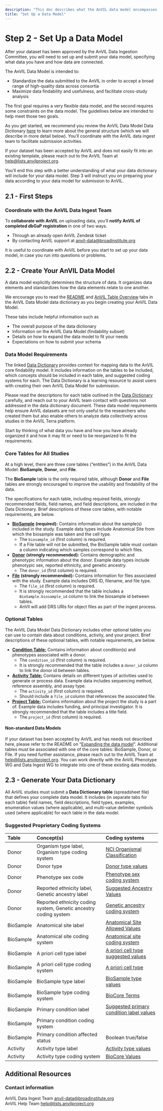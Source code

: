 ```yaml
---
description: "This doc describes what the AnVIL data model encompasses."
title: "Set Up a Data Model"
---
```


# Step 2 - Set Up a Data Model

<Alert icon={false} severity="info">
  <div>

After your dataset has been approved by the AnVIL Data Ingestion Committee, you will need to set up and submit your data model, specifying what data you have and how data are connected.

The AnVIL Data Model is intended to:
   - Standardize the data submitted to the AnVIL in order to accept a broad range of high-quality data across consortia  
   - Maximize data findability and usefulness, and facilitate cross-study analysis

The first goal requires a very flexible data model, and the second requires some constraints on the data model. The guidelines below are intended to help meet those two goals.
  </div>
</Alert>

As you get started, we recommend you review the AnVIL Data Model Data Dictionary [here](https://docs.google.com/spreadsheets/d/1D0L5wm5pnpLKYqakYm9tyy-VmP5oJmGR/edit?usp=sharing&ouid=112123611582571421629&rtpof=true&sd=true) to learn more about the general structure (which we will describe in more detail below). You’ll coordinate with the AnVIL data ingest team to facilitate submission activities. 

If your dataset has been accepted by AnVIL and does not easily fit into an existing template, please reach out to the AnVIL Team at [help@lists.anvilproject.org](mailto:help@lists.anvilproject.org).

You’ll end this step with a better understanding of what your data dictionary will include for your data model. Step 3 will instruct you on preparing your data according to your data model for submission to AnVIL. 

## 2.1 \- First Steps

### Coordinate with the AnVIL Data Ingest Team

To **collaborate with AnVIL** on uploading data, you’ll **notify AnVIL of completed dbGaP registration** in one of two ways. 

* Through an already open AnVIL Zendesk ticket   
* By contacting AnVIL support at [anvil-data@broadinstitute.org](mailto:anvil-data@brodinstitute.org)

It is useful to coordinate with AnVIL before you start to set up your data model, in case you run into questions or problems.  

## 2.2 \- Create Your AnVIL Data Model

A data model explicitly determines the structure of data. It organizes data elements and standardizes how the data elements relate to one another.

We encourage you to read the [README](https://docs.google.com/spreadsheets/d/1D0L5wm5pnpLKYqakYm9tyy-VmP5oJmGR/edit?usp=sharing&ouid=112123611582571421629&rtpof=true&sd=true) and [AnVIL Table Overview](https://docs.google.com/spreadsheets/d/1D0L5wm5pnpLKYqakYm9tyy-VmP5oJmGR/edit?gid=139218770#gid=139218770) tabs in the AnVIL Data Model data dictionary as you begin creating your AnVIL Data Model.  

These tabs include helpful information such as 

* The overall purpose of the data dictionary   
* Information on the AnVIL Data Model (findability subset)  
* Details on how to expand the data model to fit your needs  
* Expectations on how to submit your schema 

 

### Data Model Requirements

The linked [Data Dictionary](https://docs.google.com/spreadsheets/d/1D0L5wm5pnpLKYqakYm9tyy-VmP5oJmGR/edit?usp=sharing&ouid=112123611582571421629&rtpof=true&sd=true) provides context for mapping data to the AnVIL core findability model. It includes information on the tables to be included, which concepts should be included in each table, and suggested coding systems for each. The Data Dictionary is a learning resource to assist users with creating their own AnVIL Data Model for submission. 

Please read the descriptions for each table outlined in the [Data Dictionary](https://docs.google.com/spreadsheets/d/1D0L5wm5pnpLKYqakYm9tyy-VmP5oJmGR/edit?usp=sharing&ouid=112123611582571421629&rtpof=true&sd=true) carefully, and reach out to your AnVIL team contact with questions not addressed in the data dictionary document. These data model requirements help ensure AnVIL datasets are not only useful to the researchers who created them but also enable others to analyze data collectively across studies in the AnVIL Terra platform.

Start by thinking of what data you have and how you have already organized it and how it may fit or need to be reorganized to fit the requirements. 

### Core Tables for All Studies 

At a high level, there are three core tables (“entities”) in the AnVIL Data Model: **BioSample**, **Donor**, and **File**. 

The **BioSample** table is the only required table, although **Donor** and **File** tables are strongly encouraged to improve the usability and findability of the data.  

The specifications for each table, including required fields, strongly recommended fields, field names, and field descriptions, are included in the Data Dictionary.  Brief descriptions of these core tables, with notable requirements, are below. 

* [**BioSample**](https://docs.google.com/spreadsheets/d/1D0L5wm5pnpLKYqakYm9tyy-VmP5oJmGR/edit?gid=323182902#gid=323182902) **(required):** Contains information about the sample(s) included in the study.  Example data types include Anatomical Site from which the biosample was taken and the cell type.  
  * The `biosample_id` (first column) is required.   
  * If a File table will not be submitted, the BioSample table must contain a column indicating which samples correspond to which files.  
* [**Donor**](https://docs.google.com/spreadsheets/d/1D0L5wm5pnpLKYqakYm9tyy-VmP5oJmGR/edit?gid=1923143452#gid=1923143452) **(strongly recommended):** Contains demographic and phenotypic information about the donor. Example data types include phenotypic sex, reported ethnicity, and genetic ancestry.  
  * The `donor_id` (first column) is required.   
* [**File**](https://docs.google.com/spreadsheets/d/1D0L5wm5pnpLKYqakYm9tyy-VmP5oJmGR/edit?gid=462062238#gid=462062238) **(strongly recommended):** Contains information for files associated with the study. Example data includes DRS ID, filename, and file type.  
  * The `file_id` (first column) is required.   
  * It is strongly recommended that the table includes a `BioSample.biosample_id` column to link the biosample id between tables.  
  * AnVIl will add DRS URIs for object files as part of the ingest process.


### Optional Tables 

The AnVIL Data Model Data Dictionary includes other optional tables you can use to contain data about conditions, activity, and your project. Brief descriptions of these optional tables, with notable requirements, are below.

* [**Condition Table:**](https://docs.google.com/spreadsheets/d/1D0L5wm5pnpLKYqakYm9tyy-VmP5oJmGR/edit?gid=524240363#gid=524240363) Contains information about condition(s) and phenotypes associated with a donor. 
  * The `condition_id` (first column) is required.   
  * It is strongly recommended that the table includes a `donor_id` column to link the donor id between tables.  
* [**Activity Table:**](https://docs.google.com/spreadsheets/d/1D0L5wm5pnpLKYqakYm9tyy-VmP5oJmGR/edit?gid=1184610893#gid=1184610893) Contains details on different types of activities used to generate or process data. Example data includes sequencing method, reference assembly, and assay type.   
  * The `activity_id` (first column) is required.   
  * Should include a `file_id` column that references the associated file.   
* [**Project Table:**](https://docs.google.com/spreadsheets/d/1D0L5wm5pnpLKYqakYm9tyy-VmP5oJmGR/edit?gid=672801364#gid=672801364) Contains information about the project the study is a part of. Example data includes funding, and principal investigator. It is strongly recommended that the table includes a title field.  
  * The `project_id` (first column) is required. 

#### Non-standard Data Models

If your dataset has been accepted by AnVIL and has needs not described here, please refer to the README on “[Expanding the data model](https://docs.google.com/spreadsheets/d/1D0L5wm5pnpLKYqakYm9tyy-VmP5oJmGR/edit?gid=211809209#gid=211809209&range=B16:C16)”. Additional tables must be associated with one of the core tables: BioSample, Donor, or File. If you need further assistance, please reach out to the AnVIL Team at help@lists.anvilproject.org. You can work directly with the AnVIL Phenotype WG and Data Ingest WG to integrate into one of these existing data models.

## 2.3 \- Generate Your Data Dictionary

All AnVIL studies must submit a **Data Dictionary table** (spreadsheet file) that defines your complete data model. It includes (in separate tabs for each table) field names, field descriptions, field types, examples, enumeration values (where applicable), and multi-value delimiter symbols used (where applicable) for each table in the data model.

### Suggested Proprietary Coding Systems

| Table | Concept(s) | Coding systems |
| :---- | :---- | :---- |
| Donor | Organism type label, Organism type coding system | [NCI Organismal Classification](http://purl.obolibrary.org/obo/NCBITaxon_1) |
| Donor | Donor type | [Donor type values](https://docs.google.com/spreadsheets/d/1D0L5wm5pnpLKYqakYm9tyy-VmP5oJmGR/edit?gid=1074808431#rangeid=1794886963) |
| Donor | Phenotype sex code | [Phenotype sex coding system](https://docs.google.com/spreadsheets/d/1D0L5wm5pnpLKYqakYm9tyy-VmP5oJmGR/edit?gid=1074808431#rangeid=1477557223) |
| Donor | Reported ethnicity label, Genetic ancestry label | [Suggested Ancestry Values](https://www.ebi.ac.uk/ols4/ontologies/efo/classes/http%253A%252F%252Fpurl.obolibrary.org%252Fobo%252FHANCESTRO_0004?lang=en) |
| Donor | Reported ethnicity coding system, Genetic ancestry coding system | [Genetic ancestry coding system](https://docs.google.com/spreadsheets/d/1D0L5wm5pnpLKYqakYm9tyy-VmP5oJmGR/edit?gid=1074808431#rangeid=819609887) |
| BioSample | Anatomical site label | [Anatomical Site Allowed Values](http://purl.obolibrary.org/obo/FMA_62955) |
| BioSample | Anatomical site coding system | [Anatomical site coding system](https://docs.google.com/spreadsheets/d/1D0L5wm5pnpLKYqakYm9tyy-VmP5oJmGR/edit?gid=1074808431#rangeid=271391259) |
| BioSample | A priori cell type label | [A priori cell type suggested values](http://purl.obolibrary.org/obo/CL_0000000) |
| BioSample | A priori cell type coding system | [A priori cell type](https://docs.google.com/spreadsheets/d/1D0L5wm5pnpLKYqakYm9tyy-VmP5oJmGR/edit?gid=1074808431#rangeid=1366269516) |
| BioSample | BioSample type label | [BioSample type values](https://docs.google.com/spreadsheets/d/1D0L5wm5pnpLKYqakYm9tyy-VmP5oJmGR/edit?gid=1074808431#gid=1074808431&range=A:A) |
| BioSample | BioSample type coding system | [BioCore Terms](https://docs.google.com/spreadsheets/d/1D0L5wm5pnpLKYqakYm9tyy-VmP5oJmGR/edit?gid=1074808431#gid=1074808431&range=W1) |
| BioSample | Primary condition label | [Suggested primary condition label values](http://purl.obolibrary.org/obo/OGMS_0000031) |
| BioSample | Primary condition coding system |  |
| BioSample | Primary condition affected status | Boolean true/false |
| Activity | Activity type label | [Activity type values](https://docs.google.com/spreadsheets/d/1D0L5wm5pnpLKYqakYm9tyy-VmP5oJmGR/edit?gid=1074808431#rangeid=1923950114) |
| Activity | Activity type coding system | [BioCore Values](https://docs.google.com/spreadsheets/d/1D0L5wm5pnpLKYqakYm9tyy-VmP5oJmGR/edit?gid=1074808431#gid=1074808431&range=W1) |

## Additional Resources

### Contact information

AnVIL Data Ingest Team [anvil-data@broadinstitute.org](mailto:anvil-data@broadinstitute.org)  
AnVIL Help Team help@lists.anvilproject.org
